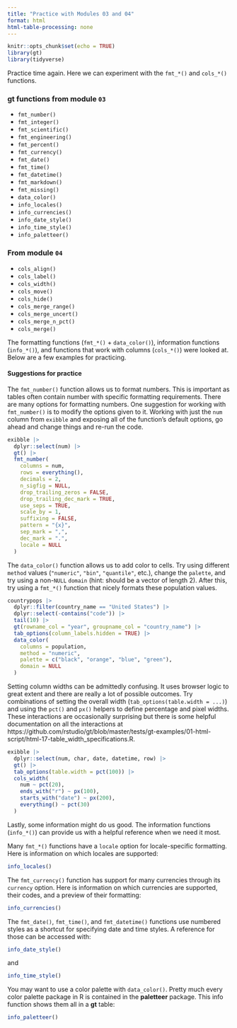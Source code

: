 ```yaml
---
title: "Practice with Modules 03 and 04"
format: html
html-table-processing: none
---
```


```r
knitr::opts_chunk$set(echo = TRUE)
library(gt)
library(tidyverse)
```

Practice time again. Here we can experiment with the `fmt_*()` and `cols_*()` functions.

### **gt** functions from module `03`

- `fmt_number()`
- `fmt_integer()`
- `fmt_scientific()`
- `fmt_engineering()`
- `fmt_percent()`
- `fmt_currency()`
- `fmt_date()`
- `fmt_time()`
- `fmt_datetime()`
- `fmt_markdown()`
- `fmt_missing()`
- `data_color()`
- `info_locales()`
- `info_currencies()`
- `info_date_style()`
- `info_time_style()`
- `info_paletteer()`

### From module `04`

- `cols_align()`
- `cols_label()`
- `cols_width()`
- `cols_move()`
- `cols_hide()`
- `cols_merge_range()`
- `cols_merge_uncert()`
- `cols_merge_n_pct()`
- `cols_merge()`

The formatting functions (`fmt_*()` + `data_color()`), information functions (`info_*()`), and functions that work with columns (`cols_*()`) were looked at. Below are a few examples for practicing.

#### Suggestions for practice

The `fmt_number()` function allows us to format numbers. This is important as tables often contain number with specific formatting requirements. There are many options for formatting numbers. One suggestion for working with `fmt_number()` is to modify the options given to it. Working with just the `num` column from `exibble` and exposing all of the function's default options, go ahead and change things and re-run the code. 

```r
exibble |>
  dplyr::select(num) |>
  gt() |>
  fmt_number(
    columns = num,
    rows = everything(),
    decimals = 2,
    n_sigfig = NULL,
    drop_trailing_zeros = FALSE,
    drop_trailing_dec_mark = TRUE,
    use_seps = TRUE,
    scale_by = 1,
    suffixing = FALSE,
    pattern = "{x}",
    sep_mark = ",",
    dec_mark = ".",
    locale = NULL
  )
```


The `data_color()` function allows us to add color to cells. Try using different `method` values (`"numeric"`, `"bin"`, `"quantile"`, etc.), change the `palette`, and try using a non-`NULL` `domain` (hint: should be a vector of length 2). After this, try using a `fmt_*()` function that nicely formats these population values.

```r
countrypops |>
  dplyr::filter(country_name == "United States") |>
  dplyr::select(-contains("code")) |>
  tail(10) |>
  gt(rowname_col = "year", groupname_col = "country_name") |>
  tab_options(column_labels.hidden = TRUE) |>
  data_color(
    columns = population,
    method = "numeric",
    palette = c("black", "orange", "blue", "green"),
    domain = NULL
  )
```


Setting column widths can be admittedly confusing. It uses browser logic to great extent and there are really a lot of possible outcomes. Try combinations of setting the overall width (`tab_options(table.width = ...)`) and using the `pct()` and `px()` helpers to define percentage and pixel widths. These interactions are occasionally surprising but there is some helpful documentation on all the interactions at https://github.com/rstudio/gt/blob/master/tests/gt-examples/01-html-script/html-17-table_width_specifications.R.

```r
exibble |>
  dplyr::select(num, char, date, datetime, row) |>
  gt() |>
  tab_options(table.width = pct(100)) |>
  cols_width(
    num ~ pct(20),
    ends_with("r") ~ px(100),
    starts_with("date") ~ px(200),
    everything() ~ pct(30)
  )
```


Lastly, some information might do us good. The information functions (`info_*()`) can provide us with a helpful reference when we need it most.

Many `fmt_*()` functions have a `locale` option for locale-specific formatting. Here is information on which locales are supported:

```r
info_locales()
```

The `fmt_currency()` function has support for many currencies through its `currency` option. Here is information on which currencies are supported, their codes, and a preview of their formatting:

```r
info_currencies()
```

The `fmt_date()`, `fmt_time()`, and `fmt_datetime()` functions use numbered styles as a shortcut for specifying date and time styles. A reference for those can be accessed with:

```r
info_date_style()
```

and

```r
info_time_style()
```

You may want to use a color palette with `data_color()`. Pretty much every color palette package in R is contained in the **paletteer** package. This info function shows them all in a **gt** table:

```r
info_paletteer()
```

